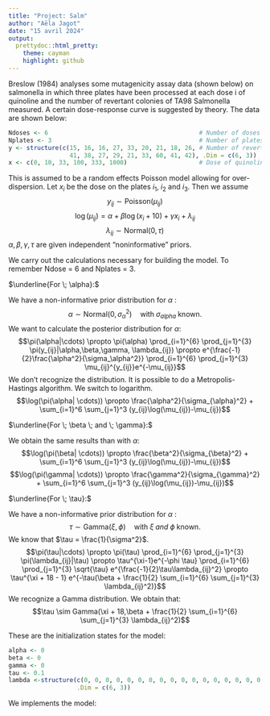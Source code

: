 ---
title: "Project: Salm"
author: "Aëla Jagot"
date: "15 avril 2024"
output: 
  prettydoc::html_pretty:
    theme: cayman
    highlight: github
---

Breslow (1984) analyses some mutagenicity assay data (shown below) on salmonella in which
three plates have been processed at each dose i of quinoline and the number of revertant
colonies of TA98 Salmonella measured. A certain dose-response curve is suggested by theory.
The data are shown below:

```{r}
Ndoses <- 6                                          # Number of doses
Nplates <- 3                                         # Number of plates
y <- structure(c(15, 16, 16, 27, 33, 20, 21, 18, 26, # Number of revertant colonies measured
                 41, 38, 27, 29, 21, 33, 60, 41, 42), .Dim = c(6, 3))
x <- c(0, 10, 33, 100, 333, 1000)                    # Dose of quinoline (in \mu g per plate)
```


This is assumed to be a random effects Poisson model allowing for over-dispersion. 
Let $x_i$ be the dose on the plates $i_1$, $i_2$ and $i_3$. Then we assume
$$y_{ij} \sim \text{Poisson}(\mu_{ij})$$
$$\log(\mu_{ij}) = \alpha + \beta \log(x_i + 10) + \gamma x_i +\lambda_{ij}$$
$$\lambda_{ij} \sim \text{Normal}(0, \tau)$$
$\alpha , \beta , \gamma , \tau$ are given independent "noninformative" priors.

We carry out the calculations necessary for building the model. To remember Ndose = 6 and Nplates = 3.

$\underline{For \; \alpha}:$

We have a non-informative prior distribution for $\alpha$ :
$$\alpha \sim \text{Normal}(0,\sigma_\alpha^2) \quad \text{with} \; \sigma_{alpha} \; \text{known}.$$
We want to calculate the posterior distribution for $\alpha$:
$$\pi(\alpha|\cdots) \propto \pi(\alpha) \prod_{i=1}^{6} \prod_{j=1}^{3} \pi(y_{ij}|\alpha,\beta,\gamma, \lambda_{ij}) \propto e^{\frac{-1}{2}\frac{\alpha^2}{\sigma_\alpha^2}} \prod_{i=1}^{6} \prod_{j=1}^{3} \mu_{ij}^{y_{ij}}e^{-\mu_{ij}}$$
We don't recognize the distribution. It is possible to do a Metropolis-Hastings algorithm. We switch to logarithm.
$$\log(\pi(\alpha| \cdots)) \propto \frac{\alpha^2}{\sigma_{\alpha}^2} + \sum_{i=1}^6 \sum_{j=1}^3 (y_{ij}\log(\mu_{ij})-\mu_{ij})$$

$\underline{For \; \beta \; and \; \gamma}:$

We obtain the same results than with $\alpha$:
$$\log(\pi(\beta| \cdots)) \propto \frac{\beta^2}{\sigma_{\beta}^2} + \sum_{i=1}^6 \sum_{j=1}^3 (y_{ij}\log(\mu_{ij})-\mu_{ij})$$
$$\log(\pi(\gamma| \cdots)) \propto \frac{\gamma^2}{\sigma_{\gamma}^2} + \sum_{i=1}^6 \sum_{j=1}^3 (y_{ij}\log(\mu_{ij})-\mu_{ij})$$

$\underline{For \; \tau}:$

We have a non-informative prior distribution for $\alpha$ :
$$\tau\sim \text{Gamma}(\xi,\phi) \quad \text{with} \; \xi \; and \; \phi \; \text{known}.$$
We know that $\tau = \frac{1}{\sigma^2}$.
$$\pi(\tau|\cdots) \propto \pi(\tau) \prod_{i=1}^{6} \prod_{j=1}^{3} \pi(\lambda_{ij}|\tau) \propto \tau^{\xi-1}e^{-\phi \tau} \prod_{i=1}^{6} \prod_{j=1}^{3} \sqrt{\tau} e^{\frac{-1}{2}\tau\lambda_{ij}^2} \propto \tau^{\xi + 18 - 1} e^{-\tau(\beta + \frac{1}{2} \sum_{i=1}^{6} \sum_{j=1}^{3} \lambda_{ij}^2)}$$
We recognize a Gamma distribution. We obtain that:
$$\tau \sim Gamma(\xi + 18,\beta + \frac{1}{2} \sum_{i=1}^{6} \sum_{j=1}^{3} \lambda_{ij}^2)$$

These are the initialization states for the model:

```{r}
alpha <- 0
beta <- 0
gamma <- 0
tau <- 0.1
lambda <-structure(c(0, 0, 0, 0, 0, 0, 0, 0, 0, 0, 0, 0, 0, 0, 0, 0, 0, 0), 
                   .Dim = c(6, 3))
```

We implements the model:
```{r}

```

